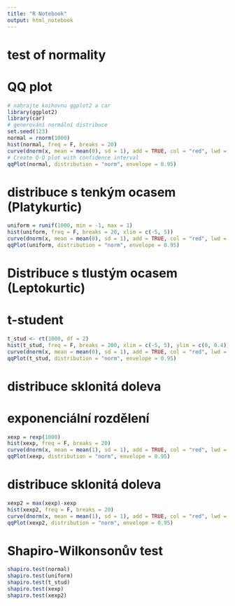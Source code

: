 ```yaml
---
title: "R Notebook"
output: html_notebook
---
```


# test of normality

# QQ plot

```r
# nahrajte knihovnu ggplot2 a car
library(ggplot2)
library(car)
# generování normální distribuce 
set.seed(123)
normal = rnorm(1000)
hist(normal, freq = F, breaks = 20)
curve(dnorm(x, mean = mean(0), sd = 1), add = TRUE, col = "red", lwd = 2)
# Create Q-Q plot with confidence interval
qqPlot(normal, distribution = "norm", envelope = 0.95)
```


# distribuce s tenkým ocasem (Platykurtic)


```r
uniform = runif(1000, min = -1, max = 1)
hist(uniform, freq = F, breaks = 20, xlim = c(-5, 5))
curve(dnorm(x, mean = mean(0), sd = 1), add = TRUE, col = "red", lwd = 2)
qqPlot(uniform, distribution = "norm", envelope = 0.95)
```





# Distribuce s tlustým ocasem (Leptokurtic)

# t-student

```r
t_stud <- rt(1000, df = 2)
hist(t_stud, freq = F, breaks = 200, xlim = c(-5, 5), ylim = c(0, 0.4))
curve(dnorm(x, mean = mean(0), sd = 1), add = TRUE, col = "red", lwd = 2)
qqPlot(t_stud, distribution = "norm", envelope = 0.95)
```




# distribuce sklonitá doleva
# exponenciální rozdělení

```r
xexp = rexp(1000)
hist(xexp, freq = F, breaks = 20)
curve(dnorm(x, mean = mean(1), sd = 1), add = TRUE, col = "red", lwd = 2)
qqPlot(xexp, distribution = "norm", envelope = 0.95)
```




# distribuce sklonitá doleva 

```r
xexp2 = max(xexp)-xexp
hist(xexp2, freq = F, breaks = 20)
curve(dnorm(x, mean = mean(1), sd = 1), add = TRUE, col = "red", lwd = 2)
qqPlot(xexp2, distribution = "norm", envelope = 0.95)
```


# Shapiro-Wilkonsonův test

```r
shapiro.test(normal)
shapiro.test(uniform)
shapiro.test(t_stud)
shapiro.test(xexp)
shapiro.test(xexp2)

```



